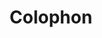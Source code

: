 ---
title: Colophon
description: Here’s what powers davidumoru.me
datePublished: 2025-01-31
dateModified: 2025-01-31
---